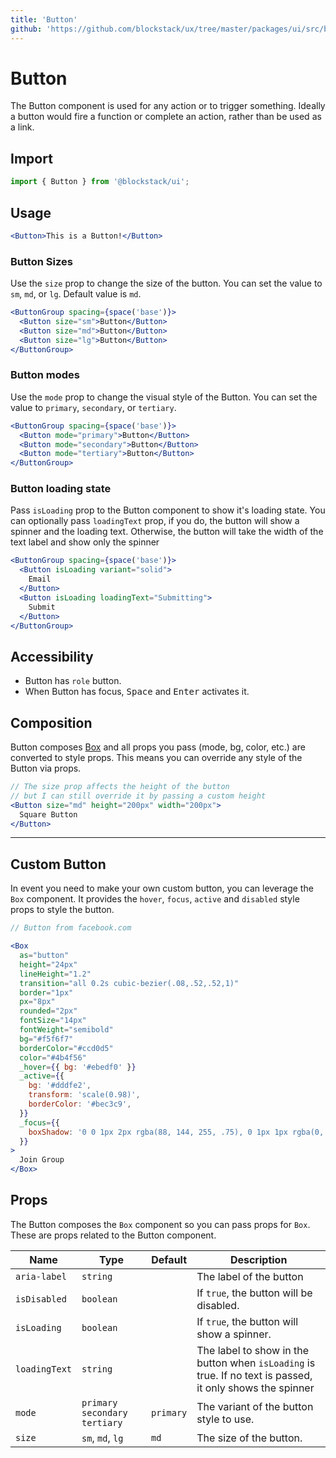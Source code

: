 ```yaml
---
title: 'Button'
github: 'https://github.com/blockstack/ux/tree/master/packages/ui/src/button'
---
```


# Button

The Button component is used for any action or to trigger something. Ideally
a button would fire a function or complete an action, rather than be used as a link.

## Import

```js
import { Button } from '@blockstack/ui';
```

## Usage

```jsx
<Button>This is a Button!</Button>
```

### Button Sizes

Use the `size` prop to change the size of the button. You can set the value to `sm`, `md`, or `lg`. Default value is `md`.

```jsx
<ButtonGroup spacing={space('base')}>
  <Button size="sm">Button</Button>
  <Button size="md">Button</Button>
  <Button size="lg">Button</Button>
</ButtonGroup>
```

### Button modes

Use the `mode` prop to change the visual style of the Button. You can set the
value to `primary`, `secondary`, or `tertiary`.

```jsx
<ButtonGroup spacing={space('base')}>
  <Button mode="primary">Button</Button>
  <Button mode="secondary">Button</Button>
  <Button mode="tertiary">Button</Button>
</ButtonGroup>
```

### Button loading state

Pass `isLoading` prop to the Button component to show it's loading state. You
can optionally pass `loadingText` prop, if you do, the button will show a
spinner and the loading text. Otherwise, the button will take the width of the
text label and show only the spinner

```jsx
<ButtonGroup spacing={space('base')}>
  <Button isLoading variant="solid">
    Email
  </Button>
  <Button isLoading loadingText="Submitting">
    Submit
  </Button>
</ButtonGroup>
```

## Accessibility

- Button has `role` button.
- When Button has focus, <kbd>Space</kbd> and <kbd>Enter</kbd> activates it.

## Composition

Button composes [Box](/box) and all props you pass (mode,
bg, color, etc.) are converted to style props. This means you can override
any style of the Button via props.

```jsx
// The size prop affects the height of the button
// but I can still override it by passing a custom height
<Button size="md" height="200px" width="200px">
  Square Button
</Button>
```

---

## Custom Button

In event you need to make your own custom button, you can leverage the
`Box` component. It provides the `hover`, `focus`, `active` and `disabled`
style props to style the button.

```jsx
// Button from facebook.com

<Box
  as="button"
  height="24px"
  lineHeight="1.2"
  transition="all 0.2s cubic-bezier(.08,.52,.52,1)"
  border="1px"
  px="8px"
  rounded="2px"
  fontSize="14px"
  fontWeight="semibold"
  bg="#f5f6f7"
  borderColor="#ccd0d5"
  color="#4b4f56"
  _hover={{ bg: '#ebedf0' }}
  _active={{
    bg: '#dddfe2',
    transform: 'scale(0.98)',
    borderColor: '#bec3c9',
  }}
  _focus={{
    boxShadow: '0 0 1px 2px rgba(88, 144, 255, .75), 0 1px 1px rgba(0, 0, 0, .15)',
  }}
>
  Join Group
</Box>
```

## Props

The Button composes the `Box` component so you can pass props for
`Box`. These are props related to the Button component.

| Name          | Type                             | Default   | Description                                                                                               |
| ------------- | -------------------------------- | --------- | --------------------------------------------------------------------------------------------------------- |
| `aria-label`  | `string`                         |           | The label of the button                                                                                   |
| `isDisabled`  | `boolean`                        |           | If `true`, the button will be disabled.                                                                   |
| `isLoading`   | `boolean`                        |           | If `true`, the button will show a spinner.                                                                |
| `loadingText` | `string`                         |           | The label to show in the button when `isLoading` is true. If no text is passed, it only shows the spinner |
| `mode`        | `primary` `secondary` `tertiary` | `primary` | The variant of the button style to use.                                                                   |
| `size`        | `sm`, `md`, `lg`                 | `md`      | The size of the button.                                                                                   |
